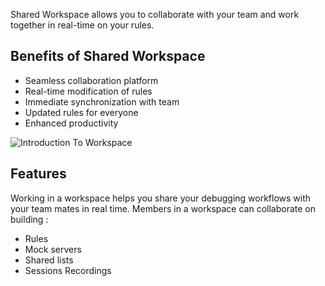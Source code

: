 


Shared Workspace allows you to collaborate with your team and work together in real-time on your rules. 

## Benefits of Shared Workspace

- Seamless collaboration platform
- Real-time modification of rules
- Immediate synchronization with team
- Updated rules for everyone
- Enhanced productivity

![Introduction To Workspace](/img/docs/intro-to-ws.png)

## Features

Working in a workspace helps you share your debugging workflows with your team mates in real time. Members in a workspace can collaborate on building :
- Rules
- Mock servers
- Shared lists
- Sessions Recordings